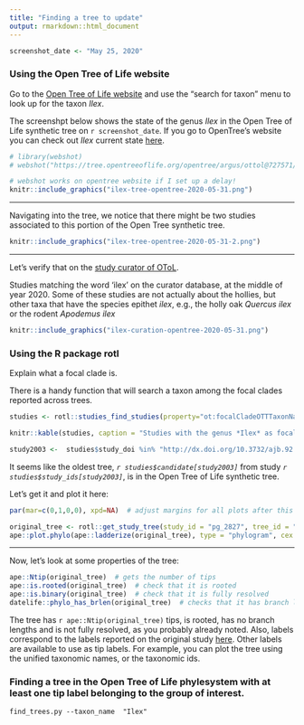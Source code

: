 ```yaml
---
title: "Finding a tree to update"
output: rmarkdown::html_document
---
```

```r
screenshot_date <- "May 25, 2020"
```
### Using the Open Tree of Life website

Go to the [Open Tree of Life website](https://tree.opentreeoflife.org/opentree/argus/opentree12.3@ott93302) and use the "search for taxon" menu to look up for the taxon *Ilex*.

The screenshpt below shows the state of the genus *Ilex* in the Open Tree of Life synthetic tree on `r screenshot_date`. If you go to OpenTree's website you can check out *Ilex* current state [here](https://tree.opentreeoflife.org/opentree/argus/ottol@727571/Ilex).

```r
# library(webshot)
# webshot("https://tree.opentreeoflife.org/opentree/argus/ottol@727571/Ilex", "ilex-tree-opentree.png", delay = 1)

# webshot works on opentree website if I set up a delay!
knitr::include_graphics("ilex-tree-opentree-2020-05-31.png")
```

***

Navigating into the tree, we notice that there might be two studies associated to this portion of the Open Tree synthetic tree.

```r

knitr::include_graphics("ilex-tree-opentree-2020-05-31-2.png")
```

***

Let's verify that on the [study curator of OToL](https://tree.opentreeoflife.org/curator).

Studies matching the word 'ilex' on the curator database, at the middle of year 2020. Some of these studies are not actually about the hollies, but other taxa that have the species epithet *ilex*, e.g., the holly oak *Quercus ilex* or the rodent *Apodemus ilex*

```r
knitr::include_graphics("ilex-curation-opentree-2020-05-31.png")
```

### Using the R package rotl

<!-- ```{r} -->
<!-- ilex <- rotl::tnrs_match_names(names = "ilex") -->
<!-- ``` -->

<!-- ```{r, results='asis', echo=FALSE} -->
<!-- knitr::kable(ilex, caption = "Taxonomic Name Resolution information for the genus *Ilex*") -->
<!-- ``` -->

<!-- Can we use the *OTT id* to get some trees or studies? -->

<!-- ```{r} -->
<!-- rotl::studies_properties() -->
<!-- ``` -->

Explain what a focal clade is.

There is a handy function that will search a taxon among the focal clades reported across trees.

```r
studies <- rotl::studies_find_studies(property="ot:focalCladeOTTTaxonName", value="Ilex")
```

```r
knitr::kable(studies, caption = "Studies with the genus *Ilex* as focal clade.")
```

```r
study2003 <-  studies$study_doi %in% "http://dx.doi.org/10.3732/ajb.92.2.352"
```

It seems like the oldest tree, *`r studies$candidate[study2003]`* from study *`r studies$study_ids[study2003]`*, is in the Open Tree of Life synthetic tree.

Let's get it and plot it here:

```r
par(mar=c(0,1,0,0), xpd=NA)  # adjust margins for all plots after this
```
```r
original_tree <- rotl::get_study_tree(study_id = "pg_2827", tree_id = "tree6577")
ape::plot.phylo(ape::ladderize(original_tree), type = "phylogram", cex = 0.3, label.offset = 1, edge.width = 0.5)
```

***

Now, let's look at some properties of the tree:

```r
ape::Ntip(original_tree)  # gets the number of tips
ape::is.rooted(original_tree)  # check that it is rooted
ape::is.binary(original_tree)  # check that it is fully resolved
datelife::phylo_has_brlen(original_tree)  # checks that it has branch lengths
```
The tree has `r ape::Ntip(original_tree)` tips, is rooted, has no branch lengths and is not fully resolved, as you probably already noted. Also, labels correspond to the labels reported on the original study [here](`r studies$study_doi[study2003]`). Other labels are available to use as tip labels. For example, you can plot the tree using the unified taxonomic names, or the taxonomic ids.


### Finding a tree in the Open Tree of Life phylesystem with at least one tip label belonging to the group of interest.

```
find_trees.py --taxon_name  "Ilex"
```
